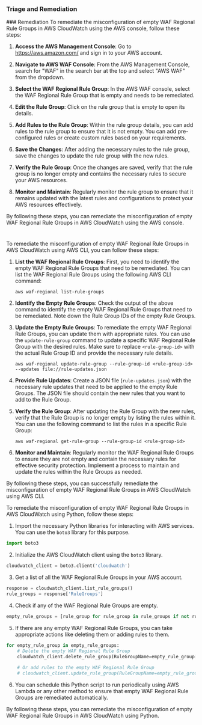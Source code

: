 
### Triage and Remediation
<Tabs>
<Tab title='Remediation'>
### Remediation

<AccordionGroup>
<Accordion title='Using Console' defaultOpen='true'>
To remediate the misconfiguration of empty WAF Regional Rule Groups in AWS CloudWatch using the AWS console, follow these steps:

1. **Access the AWS Management Console**: Go to https://aws.amazon.com/ and sign in to your AWS account.

2. **Navigate to AWS WAF Console**: From the AWS Management Console, search for "WAF" in the search bar at the top and select "AWS WAF" from the dropdown.

3. **Select the WAF Regional Rule Group**: In the AWS WAF console, select the WAF Regional Rule Group that is empty and needs to be remediated.

4. **Edit the Rule Group**: Click on the rule group that is empty to open its details.

5. **Add Rules to the Rule Group**: Within the rule group details, you can add rules to the rule group to ensure that it is not empty. You can add pre-configured rules or create custom rules based on your requirements.

6. **Save the Changes**: After adding the necessary rules to the rule group, save the changes to update the rule group with the new rules.

7. **Verify the Rule Group**: Once the changes are saved, verify that the rule group is no longer empty and contains the necessary rules to secure your AWS resources.

8. **Monitor and Maintain**: Regularly monitor the rule group to ensure that it remains updated with the latest rules and configurations to protect your AWS resources effectively.

By following these steps, you can remediate the misconfiguration of empty WAF Regional Rule Groups in AWS CloudWatch using the AWS console.

#
</Accordion>

<Accordion title='Using CLI'>
To remediate the misconfiguration of empty WAF Regional Rule Groups in AWS CloudWatch using AWS CLI, you can follow these steps:

1. **List the WAF Regional Rule Groups**: First, you need to identify the empty WAF Regional Rule Groups that need to be remediated. You can list the WAF Regional Rule Groups using the following AWS CLI command:
   ```
   aws waf-regional list-rule-groups
   ```

2. **Identify the Empty Rule Groups**: Check the output of the above command to identify the empty WAF Regional Rule Groups that need to be remediated. Note down the Rule Group IDs of the empty Rule Groups.

3. **Update the Empty Rule Groups**: To remediate the empty WAF Regional Rule Groups, you can update them with appropriate rules. You can use the `update-rule-group` command to update a specific WAF Regional Rule Group with the desired rules. Make sure to replace `<rule-group-id>` with the actual Rule Group ID and provide the necessary rule details.
   ```
   aws waf-regional update-rule-group --rule-group-id <rule-group-id> --updates file://rule-updates.json
   ```

4. **Provide Rule Updates**: Create a JSON file (`rule-updates.json`) with the necessary rule updates that need to be applied to the empty Rule Groups. The JSON file should contain the new rules that you want to add to the Rule Group.

5. **Verify the Rule Group**: After updating the Rule Group with the new rules, verify that the Rule Group is no longer empty by listing the rules within it. You can use the following command to list the rules in a specific Rule Group:
   ```
   aws waf-regional get-rule-group --rule-group-id <rule-group-id>
   ```

6. **Monitor and Maintain**: Regularly monitor the WAF Regional Rule Groups to ensure they are not empty and contain the necessary rules for effective security protection. Implement a process to maintain and update the rules within the Rule Groups as needed.

By following these steps, you can successfully remediate the misconfiguration of empty WAF Regional Rule Groups in AWS CloudWatch using AWS CLI.
</Accordion>

<Accordion title='Using Python'>
To remediate the misconfiguration of empty WAF Regional Rule Groups in AWS CloudWatch using Python, follow these steps:

1. Import the necessary Python libraries for interacting with AWS services. You can use the `boto3` library for this purpose.

```python
import boto3
```

2. Initialize the AWS CloudWatch client using the `boto3` library.

```python
cloudwatch_client = boto3.client('cloudwatch')
```

3. Get a list of all the WAF Regional Rule Groups in your AWS account.

```python
response = cloudwatch_client.list_rule_groups()
rule_groups = response['RuleGroups']
```

4. Check if any of the WAF Regional Rule Groups are empty.

```python
empty_rule_groups = [rule_group for rule_group in rule_groups if not rule_group['Rules']]
```

5. If there are any empty WAF Regional Rule Groups, you can take appropriate actions like deleting them or adding rules to them.

```python
for empty_rule_group in empty_rule_groups:
    # Delete the empty WAF Regional Rule Group
    cloudwatch_client.delete_rule_group(RuleGroupName=empty_rule_group['RuleGroupName'])
    
    # Or add rules to the empty WAF Regional Rule Group
    # cloudwatch_client.update_rule_group(RuleGroupName=empty_rule_group['RuleGroupName'], Rules=[...])
```

6. You can schedule this Python script to run periodically using AWS Lambda or any other method to ensure that empty WAF Regional Rule Groups are remediated automatically.

By following these steps, you can remediate the misconfiguration of empty WAF Regional Rule Groups in AWS CloudWatch using Python.
</Accordion>

</AccordionGroup>
</Tab>
</Tabs>
